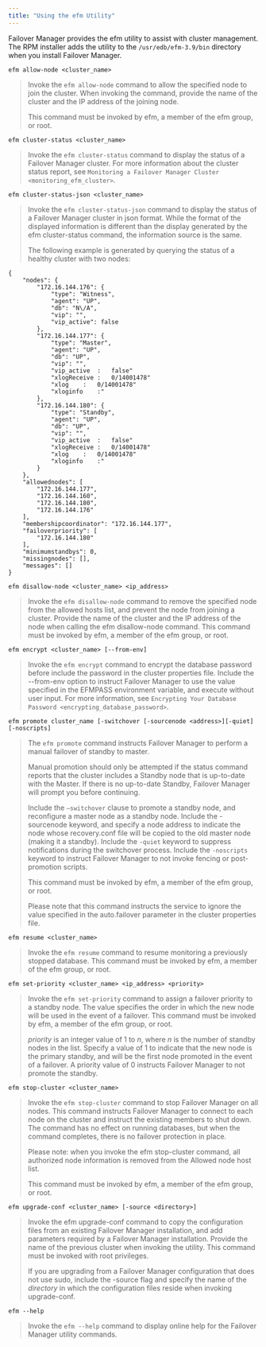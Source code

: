 ```yaml
---
title: "Using the efm Utility"
---
```


Failover Manager provides the efm utility to assist with cluster management. The RPM installer adds the utility to the `/usr/edb/efm-3.9/bin` directory when you install Failover Manager.

`efm allow-node <cluster_name>`

> Invoke the `efm allow-node` command to allow the specified node to join the cluster. When invoking the command, provide the name of the cluster and the IP address of the joining node.
> 
> This command must be invoked by efm, a member of the efm group, or root.

`efm cluster-status <cluster_name>`

> Invoke the `efm cluster-status` command to display the status of a Failover Manager cluster. For more information about the cluster status report, see `Monitoring a Failover Manager Cluster <monitoring_efm_cluster>`.

`efm cluster-status-json <cluster_name>`

> Invoke the `efm cluster-status-json` command to display the status of a Failover Manager cluster in json format. While the format of the displayed information is different than the display generated by the efm cluster-status command, the information source is the same.
> 
> The following example is generated by querying the status of a healthy cluster with two nodes:

``` text
{
    "nodes": {
        "172.16.144.176": {
            "type": "Witness",
            "agent": "UP",
            "db": "N\/A",
            "vip": "",
            "vip_active": false
        },
        "172.16.144.177": {
            "type": "Master",
            "agent": "UP",
            "db": "UP",
            "vip": "",
            "vip_active  :   false"
            "xlogReceive :   0/14001478"
            "xlog    :   0/14001478"
            "xloginfo    :"  
        },
        "172.16.144.180": {
            "type": "Standby",
            "agent": "UP",
            "db": "UP",
            "vip": "",
            "vip_active  :   false"
            "xlogReceive :   0/14001478"
            "xlog    :   0/14001478"
            "xloginfo    :"  
        }
    },
    "allowednodes": [
        "172.16.144.177",
        "172.16.144.160",
        "172.16.144.180",
        "172.16.144.176"
    ],
    "membershipcoordinator": "172.16.144.177",
    "failoverpriority": [
        "172.16.144.180"
    ],
    "minimumstandbys": 0,
    "missingnodes": [],
    "messages": []
}
```

`efm disallow-node <cluster_name> <ip_address>`

> Invoke the `efm disallow-node` command to remove the specified node from the allowed hosts list, and prevent the node from joining a cluster. Provide the name of the cluster and the IP address of the node when calling the efm disallow-node command. This command must be invoked by efm, a member of the efm group, or root.

`efm encrypt <cluster_name> [--from-env]`

> Invoke the `efm encrypt` command to encrypt the database password before include the password in the cluster properties file. Include the --from-env option to instruct Failover Manager to use the value specified in the EFMPASS environment variable, and execute without user input. For more information, see `Encrypting Your Database Password <encrypting_database_password>`.

`efm promote cluster_name [-switchover [-sourcenode <address>][-quiet][-noscripts]`

> The `efm promote` command instructs Failover Manager to perform a manual failover of standby to master.
> 
> Manual promotion should only be attempted if the status command reports that the cluster includes a Standby node that is up-to-date with the Master. If there is no up-to-date Standby, Failover Manager will prompt you before continuing.
> 
> Include the `–switchover` clause to promote a standby node, and reconfigure a master node as a standby node. Include the -sourcenode keyword, and specify a node address to indicate the node whose recovery.conf file will be copied to the old master node (making it a standby). Include the `-quiet` keyword to suppress notifications during the switchover process. Include the `-noscripts` keyword to instruct Failover Manager to not invoke fencing or post-promotion scripts.
> 
> This command must be invoked by efm, a member of the efm group, or root.
> 
> Please note that this command instructs the service to ignore the value specified in the auto.failover parameter in the cluster properties file.

`efm resume <cluster_name>`

> Invoke the `efm resume` command to resume monitoring a previously stopped database. This command must be invoked by efm, a member of the efm group, or root.

`efm set-priority <cluster_name> <ip_address> <priority>`

> Invoke the `efm set-priority` command to assign a failover priority to a standby node. The value specifies the order in which the new node will be used in the event of a failover. This command must be invoked by efm, a member of the efm group, or root.
> 
> *priority* is an integer value of 1 to *n*, where *n* is the number of standby nodes in the list. Specify a value of 1 to indicate that the new node is the primary standby, and will be the first node promoted in the event of a failover. A priority value of 0 instructs Failover Manager to not promote the standby.

`efm stop-cluster <cluster_name>`

> Invoke the `efm stop-cluster` command to stop Failover Manager on all nodes. This command instructs Failover Manager to connect to each node on the cluster and instruct the existing members to shut down. The command has no effect on running databases, but when the command completes, there is no failover protection in place.
> 
> Please note: when you invoke the efm stop-cluster command, all authorized node information is removed from the Allowed node host list.
> 
> This command must be invoked by efm, a member of the efm group, or root.

`efm upgrade-conf <cluster_name> [-source <directory>]`

> Invoke the efm upgrade-conf command to copy the configuration files from an existing Failover Manager installation, and add parameters required by a Failover Manager installation. Provide the name of the previous cluster when invoking the utility. This command must be invoked with root privileges.
> 
> If you are upgrading from a Failover Manager configuration that does not use sudo, include the -source flag and specify the name of the *directory* in which the configuration files reside when invoking upgrade-conf.

`efm --help`

> Invoke the `efm --help` command to display online help for the Failover Manager utility commands.
